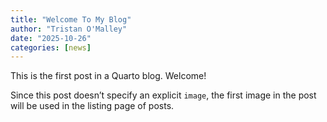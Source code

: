 ```yaml
---
title: "Welcome To My Blog"
author: "Tristan O'Malley"
date: "2025-10-26"
categories: [news]
---
```


This is the first post in a Quarto blog. Welcome!

Since this post doesn't specify an explicit `image`, the first image in the post will be used in the listing page of posts.
